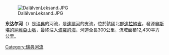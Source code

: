 {{Coord|60.6914197|15.125534|type:river_source:GoogleMaps|display=title}}
[[Image:DalälvenLeksand.JPG|right]]

'''东达尔河'''（{{lang-sv|Österdalälven}}）是[[瑞典|瑞典]]的河流，是[[達爾河|達爾河]]的支流，位於該國北部[[達拉納省|達拉納省]]，發源自[[斯堪的納維亞山脈|斯堪的納維亞山脈]]，最終注入[[波羅的海|波羅的海]]，河道全長300公里，流域面積12,430平方公里。

{{Commons category|Österdalälven}}

{{Sweden-geo-stub}}
[[Category:瑞典河流|Category:瑞典河流]]
